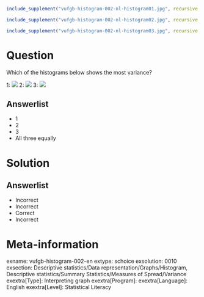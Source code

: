 ```r
include_supplement("vufgb-histogram-002-nl-histogram01.jpg", recursive = TRUE)
```

```r
include_supplement("vufgb-histogram-002-nl-histogram02.jpg", recursive = TRUE)
```

```r
include_supplement("vufgb-histogram-002-nl-histogram03.jpg", recursive = TRUE)
```

Question
========

Which of the histograms below shows the most variance?

1:
![](vufgb-histogram-002-nl-histogram01.jpg)
2:
![](vufgb-histogram-002-nl-histogram02.jpg)
3:
![](vufgb-histogram-002-nl-histogram03.jpg)

Answerlist
----------
* 1
* 2
* 3
* All three equally

Solution
========

Answerlist
----------
* Incorrect
* Incorrect
* Correct
* Incorrect

Meta-information
================
exname: vufgb-histogram-002-en
extype: schoice
exsolution: 0010
exsection: Descriptive statistics/Data representation/Graphs/Histogram, Descriptive statistics/Summary Statistics/Measures of Spread/Variance
exextra[Type]: Interpreting graph
exextra[Program]: 
exextra[Language]: English
exextra[Level]: Statistical Literacy
